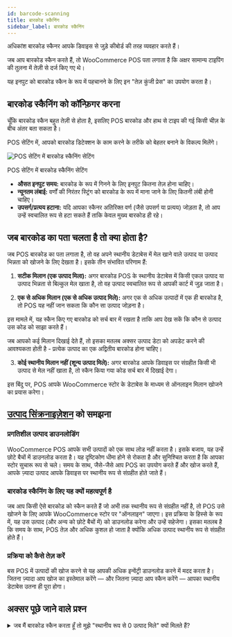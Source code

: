 ```yaml
---
id: barcode-scanning
title: बारकोड स्कैनिंग
sidebar_label: बारकोड स्कैनिंग
---
```



अधिकांश बारकोड स्कैनर आपके डिवाइस से जुड़े कीबोर्ड की तरह व्यवहार करते हैं।

जब आप बारकोड स्कैन करते हैं, तो WooCommerce POS पता लगाता है कि अक्षर सामान्य टाइपिंग की तुलना में तेज़ी से दर्ज किए गए थे।

यह इनपुट को बारकोड स्कैन के रूप में पहचानने के लिए इन "तेज़ कुंजी प्रेस" का उपयोग करता है।

## बारकोड स्कैनिंग को कॉन्फ़िगर करना

चूँकि बारकोड स्कैन बहुत तेज़ी से होता है, इसलिए POS बारकोड और हाथ से टाइप की गई किसी चीज़ के बीच अंतर बता सकता है।

POS सेटिंग में, आपको बारकोड डिटेक्शन के काम करने के तरीके को बेहतर बनाने के विकल्प मिलेंगे।

<div class="image-container">
<Image
alt="POS सेटिंग में बारकोड स्कैनिंग सेटिंग"
img="/img/barcode-scanning-settings.png"
height={500}
/>
<p class="image-caption">
POS सेटिंग में बारकोड स्कैनिंग सेटिंग
</p>
</div>

- **औसत इनपुट समय:** बारकोड के रूप में गिनने के लिए इनपुट कितना तेज़ होना चाहिए।
- **न्यूनतम लंबाई:** वर्णों की निरंतर स्ट्रिंग को बारकोड के रूप में माना जाने के लिए कितनी लंबी होनी चाहिए।
- **उपसर्ग/प्रत्यय हटाना:** यदि आपका स्कैनर अतिरिक्त वर्ण (जैसे उपसर्ग या प्रत्यय) जोड़ता है, तो आप उन्हें स्वचालित रूप से हटा सकते हैं ताकि केवल मुख्य बारकोड ही रहे।

## जब बारकोड का पता चलता है तो क्या होता है?

जब POS बारकोड का पता लगाता है, तो वह अपने स्थानीय डेटाबेस में मेल खाने वाले उत्पाद या उत्पाद भिन्नता को खोजने के लिए देखता है।
इसके तीन संभावित परिणाम हैं:

1. **सटीक मिलान (एक उत्पाद मिला):**
अगर बारकोड POS के स्थानीय डेटाबेस में किसी एकल उत्पाद या उत्पाद भिन्नता से बिल्कुल मेल खाता है, तो वह उत्पाद स्वचालित रूप से आपकी कार्ट में जुड़ जाता है।

2. **एक से अधिक मिलान (एक से अधिक उत्पाद मिले):**
अगर एक से अधिक उत्पादों में एक ही बारकोड है, तो POS यह नहीं जान सकता कि कौन सा उत्पाद जोड़ना है।

इस मामले में, यह स्कैन किए गए बारकोड को सर्च बार में रखता है ताकि आप देख सकें कि कौन से उत्पाद उस कोड को साझा करते हैं।

जब आपको कई मिलान दिखाई देते हैं, तो इसका मतलब अक्सर उत्पाद डेटा को अपडेट करने की आवश्यकता होती है - प्रत्येक उत्पाद का एक अद्वितीय बारकोड होना चाहिए।

3. **कोई स्थानीय मिलान नहीं (शून्य उत्पाद मिले):**
अगर बारकोड आपके डिवाइस पर संग्रहीत किसी भी उत्पाद से मेल नहीं खाता है, तो स्कैन किया गया कोड सर्च बार में दिखाई देगा।

इस बिंदु पर, POS आपके WooCommerce स्टोर के डेटाबेस के माध्यम से ऑनलाइन मिलान खोजने का प्रयास करेगा।

## [उत्पाद सिंक्रनाइज़ेशन](./sync.mdx) को समझना

### प्रगतिशील उत्पाद डाउनलोडिंग

WooCommerce POS आपके सभी उत्पादों को एक साथ लोड नहीं करता है।
इसके बजाय, यह उन्हें छोटे बैचों में डाउनलोड करता है।
यह दृष्टिकोण धीमा होने से रोकता है और सुनिश्चित करता है कि आपका स्टोर सुचारू रूप से चले।
समय के साथ, जैसे-जैसे आप POS का उपयोग करते हैं और खोज करते हैं, आपके ज़्यादा उत्पाद आपके डिवाइस पर स्थानीय रूप से संग्रहीत होते जाते हैं।

### बारकोड स्कैनिंग के लिए यह क्यों महत्वपूर्ण है

जब आप किसी ऐसे बारकोड को स्कैन करते हैं जो अभी तक स्थानीय रूप से संग्रहीत नहीं है, तो POS उसे खोजने के लिए आपके WooCommerce स्टोर पर "ऑनलाइन" जाएगा।
इस प्रक्रिया के हिस्से के रूप में, यह उस उत्पाद (और अन्य को छोटे बैचों में) को डाउनलोड करेगा और उन्हें सहेजेगा।
इसका मतलब है कि समय के साथ, POS तेज़ और अधिक कुशल हो जाता है क्योंकि अधिक उत्पाद स्थानीय रूप से संग्रहीत होते हैं।

### प्रक्रिया को कैसे तेज़ करें

बस POS में उत्पादों की खोज करने से यह आपकी अधिक इन्वेंट्री डाउनलोड करने में मदद करता है।
जितना ज़्यादा आप खोज का इस्तेमाल करेंगे — और जितना ज़्यादा आप स्कैन करेंगे — आपका स्थानीय डेटाबेस उतना ही पूरा होगा।

## अक्सर पूछे जाने वाले प्रश्न

<details>

<summary>जब मैं बारकोड स्कैन करता हूँ तो मुझे "स्थानीय रूप से 0 उत्पाद मिले" क्यों मिलते हैं?</summary>

सभी उत्पाद शुरू से ही स्थानीय रूप से उपलब्ध नहीं होते हैं।

POS धीरे-धीरे आपके ऑनलाइन स्टोर से उत्पादों को डाउनलोड करता है और उन्हें आपके डिवाइस पर संग्रहीत करता है।

अगर आपने अभी जो उत्पाद स्कैन किया है, वह अभी तक संग्रहीत नहीं है, तो खोज POS को इसे ऑनलाइन खोजने और फिर इसे डाउनलोड करने के लिए प्रेरित करती है ताकि यह भविष्य में उपलब्ध हो सके।

</details>
